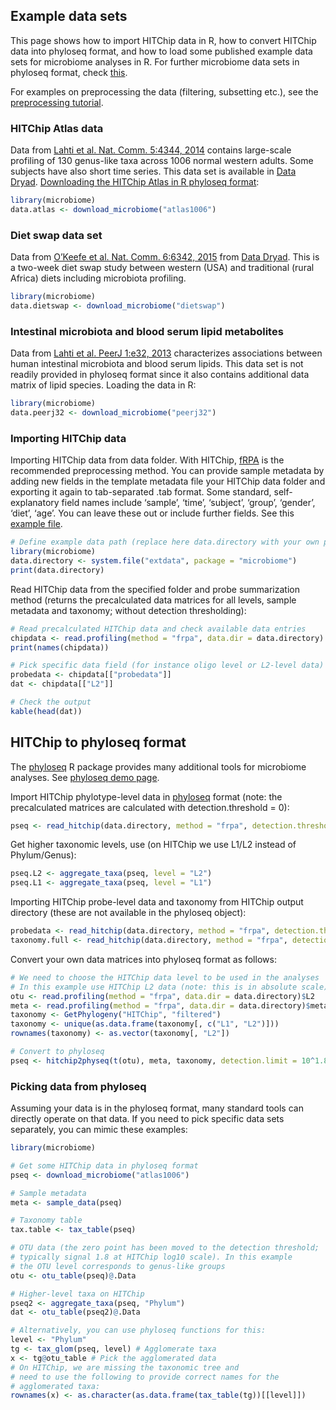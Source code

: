 ## Example data sets

This page shows how to import HITChip data in R, how to convert HITChip data into phyloseq format, and how to load some published example data sets for microbiome analyses in R. For further microbiome data sets in phyloseq format, check [this](http://joey711.github.io/phyloseq/download-microbio.me.html).

For examples on preprocessing the data (filtering, subsetting etc.), see the [preprocessing tutorial](Preprocessing.md).


### HITChip Atlas data 

Data from [Lahti et al. Nat. Comm. 5:4344, 2014](http://www.nature.com/ncomms/2014/140708/ncomms5344/full/ncomms5344.html) contains large-scale profiling of 130 genus-like taxa across 1006 normal western adults. Some subjects have also short time series. This data set is available in [Data Dryad](http://doi.org/10.5061/dryad.pk75d). [Downloading the HITChip Atlas in R phyloseq format](Atlas.md):

```r
library(microbiome)
data.atlas <- download_microbiome("atlas1006")
```


### Diet swap data set

Data from [O'Keefe et al. Nat. Comm. 6:6342, 2015](http://dx.doi.org/10.1038/ncomms7342) from [Data Dryad](http://dx.doi.org/10.5061/dryad.1mn1n). This is a two-week diet swap study between western (USA) and traditional (rural Africa) diets including microbiota profiling.

```r
library(microbiome)
data.dietswap <- download_microbiome("dietswap")
```


### Intestinal microbiota and blood serum lipid metabolites

Data from [Lahti et al. PeerJ 1:e32, 2013](https://peerj.com/articles/32/) characterizes associations between human intestinal microbiota and blood serum lipids. This data set is not readily provided in phyloseq format since it also contains additional data matrix of lipid species. Loading the data in R:

```r
library(microbiome)
data.peerj32 <- download_microbiome("peerj32")
```


### Importing HITChip data

Importing HITChip data from data folder. With HITChip,
[fRPA](http://www.computer.org/csdl/trans/tb/2011/01/ttb2011010217-abs.html)
is the recommended preprocessing method. You can provide sample
metadata by adding new fields in the template metadata file your
HITChip data folder and exporting it again to tab-separated .tab
format. Some standard, self-explanatory field names include 'sample',
'time', 'subject', 'group', 'gender', 'diet', 'age'. You can leave
these out or include further fields. See this [example
file](https://raw.github.com/microbiome/microbiome/master/inst/extdata/meta.tab).


```r
# Define example data path (replace here data.directory with your own path)
library(microbiome)
data.directory <- system.file("extdata", package = "microbiome")
print(data.directory)
```

Read HITChip data from the specified folder and probe summarization
method (returns the precalculated data matrices for all levels, sample
metadata and taxonomy; without detection thresholding):

```r
# Read precalculated HITChip data and check available data entries
chipdata <- read.profiling(method = "frpa", data.dir = data.directory)
print(names(chipdata))

# Pick specific data field (for instance oligo level or L2-level data)
probedata <- chipdata[["probedata"]]
dat <- chipdata[["L2"]]

# Check the output
kable(head(dat))
```


## HITChip to phyloseq format


The [phyloseq](https://github.com/joey711/phyloseq) R package provides
many additional tools for microbiome analyses. See [phyloseq demo
page](http://joey711.github.io/phyloseq-demo/).

Import HITChip phylotype-level data in
[phyloseq](https://github.com/joey711/phyloseq) format (note: the
precalculated matrices are calculated with detection.threshold = 0):

```r
pseq <- read_hitchip(data.directory, method = "frpa", detection.threshold = 10^1.8)$pseq
```

Get higher taxonomic levels, use (on HITChip we use L1/L2 instead of Phylum/Genus):

```r
pseq.L2 <- aggregate_taxa(pseq, level = "L2")
pseq.L1 <- aggregate_taxa(pseq, level = "L1")
```

Importing HITChip probe-level data and taxonomy from HITChip
output directory (these are not available in the phyloseq object):

```r
probedata <- read_hitchip(data.directory, method = "frpa", detection.threshold = 10^1.8)$probedata
taxonomy.full <- read_hitchip(data.directory, method = "frpa", detection.threshold = 10^1.8)$taxonomy.full
```


Convert your own data matrices into phyloseq format as follows:

```r
# We need to choose the HITChip data level to be used in the analyses
# In this example use HITChip L2 data (note: this is in absolute scale)
otu <- read.profiling(method = "frpa", data.dir = data.directory)$L2
meta <- read.profiling(method = "frpa", data.dir = data.directory)$meta
taxonomy <- GetPhylogeny("HITChip", "filtered")
taxonomy <- unique(as.data.frame(taxonomy[, c("L1", "L2")]))
rownames(taxonomy) <- as.vector(taxonomy[, "L2"])

# Convert to phyloseq
pseq <- hitchip2physeq(t(otu), meta, taxonomy, detection.limit = 10^1.8)
```


### Picking data from phyloseq  

Assuming your data is in the phyloseq format, many standard tools can directly operate on that data. If you need to pick specific data sets separately, you can mimic these examples:

```r
library(microbiome)

# Get some HITChip data in phyloseq format
pseq <- download_microbiome("atlas1006")

# Sample metadata
meta <- sample_data(pseq)

# Taxonomy table
tax.table <- tax_table(pseq)

# OTU data (the zero point has been moved to the detection threshold;
# typically signal 1.8 at HITChip log10 scale). In this example
# the OTU level corresponds to genus-like groups
otu <- otu_table(pseq)@.Data

# Higher-level taxa on HITChip
pseq2 <- aggregate_taxa(pseq, "Phylum")
dat <- otu_table(pseq2)@.Data

# Alternatively, you can use phyloseq functions for this:
level <- "Phylum"
tg <- tax_glom(pseq, level) # Agglomerate taxa
x <- tg@otu_table # Pick the agglomerated data
# On HITChip, we are missing the taxonomic tree and 
# need to use the following to provide correct names for the
# agglomerated taxa:
rownames(x) <- as.character(as.data.frame(tax_table(tg))[[level]]) 
```
